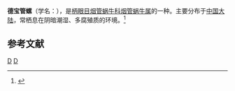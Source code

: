 {{Speciesbox 
| genus = Phaedusa
| species = debaonensis
| authority = Chen, 1994
}}
'''德宝管螺'''（学名：''{{lang|la|Phaedusa debaonensis}}''），是[[柄眼目|柄眼目]][[烟管蜗牛科|烟管蜗牛科]][[烟管蜗牛属|烟管蜗牛属]]的一种。主要分布于[[中国大陆|中国大陆]]，常栖息在阴暗潮湿、多腐殖质的环境。<ref>{{cite web|url=http://shell.sinica.edu.tw/chinese/shellbase_detail.php?science_no=6301|title=国际贝库：德宝管螺|publisher=台湾贝类资料库|accessdate=2009-08-11}}</ref>

== 参考文献 ==
{{reflist}}
{{taxonbar}}

[[Category:1994年描述的动物|D]]
[[Category:管螺属|D]]